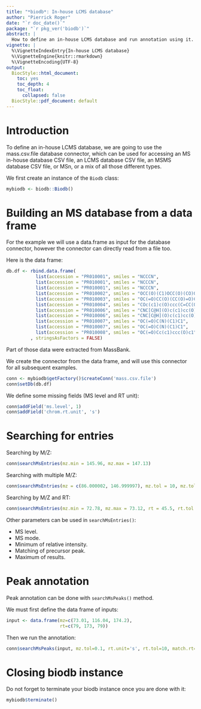 ```yaml
---
title: "*biodb*: In-house LCMS database"
author: "Pierrick Roger"
date: "`r doc_date()`"
package: "`r pkg_ver('biodb')`"
abstract: |
  How to define an in-house LCMS database and run annotation using it.
vignette: |
  %\VignetteIndexEntry{In-house LCMS database}
  %\VignetteEngine{knitr::rmarkdown}
  %\VignetteEncoding{UTF-8}
output:
  BiocStyle::html_document:
    toc: yes
    toc_depth: 4
    toc_float:
      collapsed: false
  BiocStyle::pdf_document: default
---
```


# Introduction

To define an in-house LCMS database, we are going to use the mass.csv.file database connector, which can be used for accessing an MS in-house database CSV file, an LCMS database CSV file, an MSMS database CSV file, or MSn, or a mix of all those different types.

We first create an instance of the `Biodb` class:
```r
mybiodb <- biodb::Biodb()
```

# Building an MS database from a data frame

For the example we will use a data.frame as input for the database connector, however the connector can directly read from a file too.

Here is the data frame:
```r
db.df <- rbind.data.frame(
           list(accession = "PR010001", smiles = "NCCCN",                      mass = 74.0844,   ms.mode = "pos", peak.mztheo = 73,  peak.intensity = 999, chrom.col.id = 'mycol', chrom.rt = 78, formula = "C3H10N2",  name = "1,3-Diaminopropane"                    ),
           list(accession = "PR010001", smiles = "NCCCN",                      mass = 74.0844,   ms.mode = "pos", peak.mztheo = 86,  peak.intensity = 407, chrom.col.id = 'mycol', chrom.rt = 78, formula = "C3H10N2",  name = "1,3-Diaminopropane"                    ),
           list(accession = "PR010001", smiles = "NCCCN",                      mass = 74.0844,   ms.mode = "pos", peak.mztheo = 174, peak.intensity = 481, chrom.col.id = 'mycol', chrom.rt = 78, formula = "C3H10N2",  name = "1,3-Diaminopropane"                    ),
           list(accession = "PR010002", smiles = "OCC(O)(C1)OCC(O)(CO)O1",     mass = 180.06339, ms.mode = "pos", peak.mztheo = 73,  peak.intensity = 999, chrom.col.id = 'mycol', chrom.rt = 189, formula = "C6H12O6",  name = "1,3-Dihydroxyacetone dimer"            ),
           list(accession = "PR010003", smiles = "OC(=O)CC(O)(CC(O)=O)C(O)=O", mass = 192.027,   ms.mode = "pos", peak.mztheo = 73,  peak.intensity = 999, chrom.col.id = 'mycol', chrom.rt = 45, formula = "C6H8O7",   name = "Citric acid"                           ),
           list(accession = "PR010004", smiles = "COc(c1)c(O)ccc(C=CC(O)=O)1", mass = 194.05791, ms.mode = "pos", peak.mztheo = 73,  peak.intensity = 999, chrom.col.id = 'mycol', chrom.rt = 90, formula = "C10H10O4", name = "trans-4-Hydroxy-3-methoxycinnamate"    ),
           list(accession = "PR010006", smiles = "CNC[C@H](O)c(c1)cc(O)cc1",   mass = 167.09463, ms.mode = "pos", peak.mztheo = 73,  peak.intensity = 751, chrom.col.id = 'mycol', chrom.rt = 176, formula = "C9H13NO2", name = "(R)-(-)-Phenylephrine"                 ),
           list(accession = "PR010006", smiles = "CNC[C@H](O)c(c1)cc(O)cc1",   mass = 167.09463, ms.mode = "pos", peak.mztheo = 116, peak.intensity = 999, chrom.col.id = 'mycol', chrom.rt = 176, formula = "C9H13NO2", name = "(R)-(-)-Phenylephrine"                 ),
           list(accession = "PR010007", smiles = "OC(=O)C(N)(C1)C1",           mass = 101.04768, ms.mode = "pos", peak.mztheo = 73,  peak.intensity = 999, chrom.col.id = 'mycol', chrom.rt = 120, formula = "C4H7NO2",  name = "1-Aminocyclopropane-1-carboxylic acid" ),
           list(accession = "PR010007", smiles = "OC(=O)C(N)(C1)C1",           mass = 101.04768, ms.mode = "pos", peak.mztheo = 147, peak.intensity = 533, chrom.col.id = 'mycol', chrom.rt = 120, formula = "C4H7NO2",  name = "1-Aminocyclopropane-1-carboxylic acid" ),
           list(accession = "PR010008", smiles = "OC(=O)Cc(c1)ccc(O)c1",       mass = 152.04734, ms.mode = "pos", peak.mztheo = 73,  peak.intensity = 999, chrom.col.id = 'mycol', chrom.rt = 156, formula = "C8H8O3",   name = "4-Hydroxyphenylacetic acid"            )
         , stringsAsFactors = FALSE)
```
Part of those data were extracted from MassBank.

We create the connector from the data frame, and will use this connector for all subsequent examples.
```r
conn <- mybiodb$getFactory()$createConn('mass.csv.file')
conn$setDb(db.df)
```

We define some missing fields (MS level and RT unit):
```r
conn$addField('ms.level', 1)
conn$addField('chrom.rt.unit', 's')
```

# Searching for entries

Searching by M/Z:
```r
conn$searchMsEntries(mz.min = 145.96, mz.max = 147.13)
```

Searching with multiple M/Z:
```r
conn$searchMsEntries(mz = c(86.000002, 146.999997), mz.tol = 10, mz.tol.unit = 'ppm')
```

Searching by M/Z and RT:
```r
conn$searchMsEntries(mz.min = 72.78, mz.max = 73.12, rt = 45.5, rt.tol = 1, rt.unit = 's')
```

Other parameters can be used in `searchMsEntries()`:

 * MS level.
 * MS mode.
 * Minimum of relative intensity.
 * Matching of precursor peak.
 * Maximum of results.

# Peak annotation

Peak annotation can be done with `searchMsPeaks()` method.

We must first define the data frame of inputs:
```r
input <- data.frame(mz=c(73.01, 116.04, 174.2),
                    rt=c(79, 173, 79))
```

Then we run the annotation:
```r
conn$searchMsPeaks(input, mz.tol=0.1, rt.unit='s', rt.tol=10, match.rt=TRUE, prefix='match.')
```

# Closing biodb instance

Do not forget to terminate your biodb instance once you are done with it:
```r
mybiodb$terminate()
```
